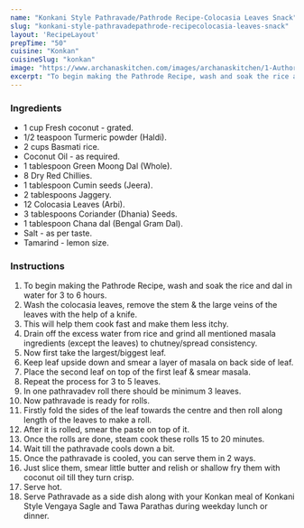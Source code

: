 ---
name: "Konkani Style Pathravade/Pathrode Recipe-Colocasia Leaves Snack"
slug: "konkani-style-pathravadepathrode-recipecolocasia-leaves-snack"
layout: 'RecipeLayout'
prepTime: "50"
cuisine: "Konkan"
cuisineSlug: "konkan"
image: "https://www.archanaskitchen.com/images/archanaskitchen/1-Author/Smitha-Kalluraya/PATHRAVADE.jpg"
excerpt: "To begin making the Pathrode Recipe, wash and soak the rice and dal in water for 3 to 6 hours"
---

### Ingredients

- 1 cup Fresh coconut - grated.
- 1/2 teaspoon Turmeric powder (Haldi).
- 2 cups Basmati rice.
- Coconut Oil - as required.
- 1 tablespoon Green Moong Dal (Whole).
- 8 Dry Red Chillies.
- 1 tablespoon Cumin seeds (Jeera).
- 2 tablespoons Jaggery.
- 12 Colocasia Leaves (Arbi).
- 3 tablespoons Coriander (Dhania) Seeds.
- 1 tablespoon Chana dal (Bengal Gram Dal).
- Salt - as per taste.
- Tamarind - lemon size.

### Instructions

1. To begin making the Pathrode Recipe, wash and soak the rice and dal in water for 3 to 6 hours.
1. Wash the colocasia leaves, remove the stem & the large veins of the leaves with the help of a knife.
1. This will help them cook fast and make them less itchy.
1. Drain off the excess water from rice and grind all mentioned masala ingredients (except the leaves) to chutney/spread consistency.
1. Now first take the largest/biggest leaf.
1. Keep leaf upside down and smear a layer of masala on back side of leaf.
1. Place the second leaf on top of the first leaf & smear masala.
1. Repeat the process for 3 to 5 leaves.
1. In one pathravadev roll there should be minimum 3 leaves.
1. Now pathravade is ready for rolls.
1. Firstly fold the sides of the leaf towards the centre and then roll along length of the leaves to make a roll.
1. After it is rolled, smear the paste on top of it.
1. Once the rolls are done, steam cook these rolls 15 to 20 minutes.
1. Wait till the pathravade cools down a bit.
1. Once the pathravade is cooled, you can serve them in 2 ways.
1. Just slice them, smear little butter and relish or shallow fry them with coconut oil till they turn crisp.
1. Serve hot.
1. Serve Pathravade as a side dish along with your Konkan meal of Konkani Style Vengaya Sagle and Tawa Parathas during weekday lunch or dinner.
